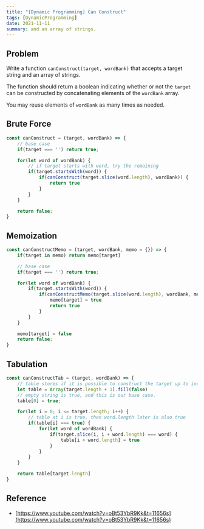 ```yaml
---
title: "[Dynamic Programming] Can Construct"
tags: [DynamicProgramming]
date: 2021-11-11
summary: and an array of strings.
---
```


## Problem

Write a function `canConstruct(target, wordBank)` that accepts a target string
and an array of strings.

The function should return a boolean indicating whether or not the `target` can
be constructed by concatenating elements of the `wordBank` array.

You may reuse elements of `wordBank` as many times as needed.

## Brute Force

```javascript
const canConstruct = (target, wordBank) => {
	// base case
	if(target === '') return true;

	for(let word of wordBank) {
		// if target starts with word, try the remaining
		if(target.startsWith(word)) {
			if(canConstruct(target.slice(word.length), wordBank)) {
				return true
			}
		}
	}

	return false;
}
```

## Memoization

```javascript
const canConstructMemo = (target, wordBank, memo = {}) => {
	if(target in memo) return memo[target]

	// base case
	if(target === '') return true;

	for(let word of wordBank) {
		if(target.startsWith(word)) {
			if(canConstructMemo(target.slice(word.length), wordBank, memo)) {
				memo[target] = true
				return true
			}
		}
	}

	memo[target] = false
	return false;
}
```

## Tabulation

```javascript
const canConstructTab = (target, wordBank) => {
	// table stores if it is possible to construct the target up to index
	let table = Array(target.length + 1).fill(false)
	// empty string is true, and this is our base case.
	table[0] = true;

	for(let i = 0; i <= target.length; i++) {
		// table at i is true, then word.length later is also true
		if(table[i] === true) {
			for(let word of wordBank) {
				if(target.slice(i, i + word.length) === word) {
					table[i + word.length] = true
				}
			}
		}
	}

	return table[target.length]
}
```

## Reference

- [https://www.youtube.com/watch?v=oBt53YbR9Kk&t=11656s](https://www.youtube.com/watch?v=oBt53YbR9Kk&t=11656s)
